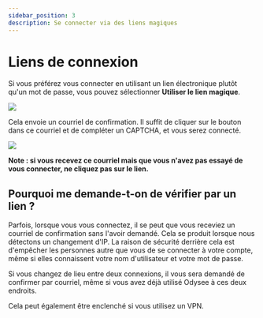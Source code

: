 ---
sidebar_position: 3
description: Se connecter via des liens magiques
---

# Liens de connexion

Si vous préférez vous connecter en utilisant un lien électronique plutôt qu'un mot de passe, vous pouvez sélectionner **Utiliser le lien magique**.

![](/img/fr/Liendeconnexion.png)

Cela envoie un courriel de confirmation. Il suffit de cliquer sur le bouton dans ce courriel et de compléter un CAPTCHA, et vous serez connecté.

![](https://i.imgur.com/MttvyYb.png)

**Note : si vous recevez ce courriel mais que vous n'avez pas essayé de vous connecter, ne cliquez pas sur le lien.**

## Pourquoi me demande-t-on de vérifier par un lien ?

Parfois, lorsque vous vous connectez, il se peut que vous receviez un courriel de confirmation sans l'avoir demandé. Cela se produit lorsque nous détectons un changement d'IP. La raison de sécurité derrière cela est d'empêcher les personnes autre que vous de se connecter à votre compte, même si elles connaissent votre nom d'utilisateur et votre mot de passe.

Si vous changez de lieu entre deux connexions, il vous sera demandé de confirmer par courriel, même si vous avez déjà utilisé Odysee à ces deux endroits.

Cela peut également être enclenché si vous utilisez un VPN.




